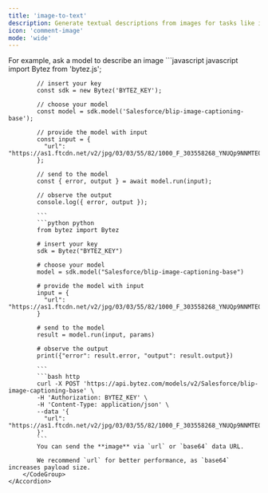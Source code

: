 ```yaml
---
title: 'image-to-text'
description: Generate textual descriptions from images for tasks like image captioning, content generation, and accessibility features
icon: 'comment-image'
mode: 'wide'
---
```


<AccordionGroup>
	<Accordion defaultOpen="true" title="Basic usage">
		For example, ask a model to describe an image
		<CodeGroup>
			```javascript javascript
			import Bytez from 'bytez.js';
			
			// insert your key
			const sdk = new Bytez('BYTEZ_KEY');
			
			// choose your model
			const model = sdk.model('Salesforce/blip-image-captioning-base');
			
			// provide the model with input
			const input = {
			  "url": "https://as1.ftcdn.net/v2/jpg/03/03/55/82/1000_F_303558268_YNUQp9NNMTE0X4zrj314mbWcDHd1pZPD.jpg"
			};
			
			// send to the model
			const { error, output } = await model.run(input);
			
			// observe the output
			console.log({ error, output });
			
			```
			```python python
			from bytez import Bytez
			
			# insert your key
			sdk = Bytez("BYTEZ_KEY")
			
			# choose your model
			model = sdk.model("Salesforce/blip-image-captioning-base")
			
			# provide the model with input
			input = {
			  "url": "https://as1.ftcdn.net/v2/jpg/03/03/55/82/1000_F_303558268_YNUQp9NNMTE0X4zrj314mbWcDHd1pZPD.jpg"
			}
			
			# send to the model
			result = model.run(input, params)
			
			# observe the output
			print({"error": result.error, "output": result.output})
			
			```
			```bash http
			curl -X POST 'https://api.bytez.com/models/v2/Salesforce/blip-image-captioning-base' \
			-H 'Authorization: BYTEZ_KEY' \
			-H 'Content-Type: application/json' \
			--data '{
			  "url": "https://as1.ftcdn.net/v2/jpg/03/03/55/82/1000_F_303558268_YNUQp9NNMTE0X4zrj314mbWcDHd1pZPD.jpg"
			}'
			```
			You can send the **image** via `url` or `base64` data URL.
			
			We recommend `url` for better performance, as `base64` increases payload size.
		</CodeGroup>
	</Accordion>
</AccordionGroup>
